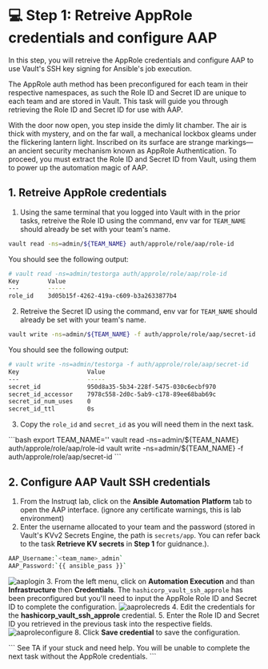 # 💻 Step 1: Retreive AppRole credentials and configure AAP
In this step, you will retreive the AppRole credentials and configure AAP to use Vault's SSH key signing for Ansible's job execution.

The AppRole auth method has been preconfigured for each team in their respective namespaces, as such the Role ID and Secret ID are unique to each team and are stored in Vault. This task will guide you through retrieving the Role ID and Secret ID for use with AAP. 

With the door now open, you step inside the dimly lit chamber. The air is thick with mystery, and on the far wall, a mechanical lockbox gleams under the flickering lantern light. Inscribed on its surface are strange markings—an ancient security mechanism known as AppRole Authentication. To proceed, you must extract the Role ID and Secret ID from Vault, using them to power up the automation magic of AAP.

## 1. Retreive AppRole credentials

1. Using the same terminal that you logged into Vault with in the prior tasks, retreive the Role ID using the command, 
env var for `TEAM_NAME` should already be set with your team's name.
```bash
vault read -ns=admin/${TEAM_NAME} auth/approle/role/aap/role-id
```
You should see the following output:
```bash
# vault read -ns=admin/testorga auth/approle/role/aap/role-id
Key        Value
---        -----
role_id    3d05b15f-4262-419a-c609-b3a2633877b4
```
2. Retreive the Secret ID using the command, env var for `TEAM_NAME` should already be set with your team's name.
```bash
vault write -ns=admin/${TEAM_NAME} -f auth/approle/role/aap/secret-id
```
You should see the following output:
```bash
# vault write -ns=admin/testorga -f auth/approle/role/aap/secret-id
Key                   Value
---                   -----
secret_id             950d8a35-5b34-228f-5475-030c6ecbf970
secret_id_accessor    7978c558-2d0c-5ab9-c178-89ee68bab69c
secret_id_num_uses    0
secret_id_ttl         0s
```
3. Copy the `role_id` and `secret_id` as you will need them in the next task.

<Solution title="Solution: vault cli">
```bash
export TEAM_NAME='<your team>'
vault read -ns=admin/${TEAM_NAME} auth/approle/role/aap/role-id
vault write -ns=admin/${TEAM_NAME} -f auth/approle/role/aap/secret-id
```
</Solution>

## 2. Configure AAP Vault SSH credentials

1. From the Instruqt lab, click on the **Ansible Automation Platform** tab to open the AAP interface. (ignore any certificate warnings, this is lab environment)
2. Enter the username allocated to your team and the password (stored in Vault's KVv2 Secrets Engine, the path is `secrets/app`. You can refer back to the task **Retrieve KV secrets** in **Step 1** for guidnance.).
```bash
AAP_Username:`<team_name>_admin`  
AAP_Password:`{{ ansible_pass }}`
```
![aaplogin](https://dl.dropbox.com/scl/fi/zcugwe69mivn3tu9pgngr/aap_login.png?rlkey=opnq7rvdpe9uirqgmv9hco0oc&st=c9bicjtq&dl=0)
3. From the left menu, click on **Automation Execution** and than **Infrastructure** then **Credentials**. The `hashicorp_vault_ssh_approle` has been preconfigured but you'll need to input the AppRole Role ID and Secret ID to complete the configuration.
![aaprolecreds](https://dl.dropbox.com/scl/fi/l652u0yqcsdiz06qs13k0/approle.png?rlkey=0f7xly71ad9yj7f131w5ykli6&st=tta0f1tf&dl=0)
4. Edit the credentials for the **hashicorp_vault_ssh_approle** credential.
5. Enter the Role ID and Secret ID you retrieved in the previous task into the respective fields.
![aaproleconfigure](https://dl.dropbox.com/scl/fi/0ym73sc3pl1cyv61yprwi/approle_config.png?rlkey=se6q0v2v5lljfhjw5k7occr6x&st=qi4a4jdo&dl=0)
8. Click **Save credential** to save the configuration.


<Solution title="Solution: Update AAP AppRole credentials">
```
See TA if your stuck and need help. 
You will be unable to complete the next task without the AppRole credentials.
```
</Solution>
